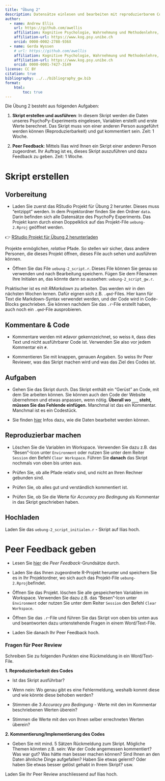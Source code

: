 ```yaml
---
title: "Übung 2"
description: Datensätze einlesen und bearbeiten mit reproduzierbarem Code.
author:
  - name: Andrew Ellis
    url: https://github.com/awellis
    affiliation: Kognitive Psychologie, Wahrnehmung und Methodenlehre, Universität Bern 
    affiliation-url: https://www.kog.psy.unibe.ch
    orcid: 0000-0002-2788-936X
  - name: Gerda Wyssen
    # url: https://github.com/awellis
    affiliation: Kognitive Psychologie, Wahrnehmung und Methodenlehre, Universität Bern 
    affiliation-url: https://www.kog.psy.unibe.ch
    orcid: 0000-0001-7427-3149
license: CC BY
citation: true
bibliography: ../../bibliography_gw.bib
format:
    html:
        toc: true
---
```


Die Übung 2 besteht aus folgenden Aufgaben:

1. **Skript erstellen und ausführen**: In diesem Skript werden die Daten unseres PsychoPy-Experiments eingelesen, Variablen erstellt und erste Werte berechnet. Das Skript muss von einer anderen Person ausgeführt werden können (Reproduzierbarkeit) und gut kommentiert sein. Zeit: 1 Woche.

2.  **Peer Feedback**: Mittels Ilias wird Ihnen ein Skript einer anderen Person zugeordnet. Ihr Auftrag ist es, dieses Skript auszuführen und dazu Feedback zu geben. Zeit: 1 Woche.


# Skript erstellen

## Vorbereitung

- Laden Sie zuerst das RStudio Projekt für Übung 2 herunter. Dieses muss "entzippt" werden. In dem Projektordner finden Sie den Ordner `data`. Darin befinden sich alle Datensätze des PsychoPy Experiments. Das Projekt kann durch einen Doppelklick auf das Projekt-File `uebung-2.Rproj` geöffnet werden.

:::{.callout-note}
👉 [RStudio Projekt für Übung 2 herunterladen](../../downloadable_files/uebung-2.zip)
:::

<aside>Projekte ermöglichen, *relative* Pfade. So stellen wir sicher, dass andere Personen, die dieses Projekt öffnen, dieses File auch sehen und ausführen können.</aside>

- Öffnen Sie das File `uebung-2_script.r`. Dieses File können Sie genau so verwenden und nach Bearbeitung speichern. Fügen Sie dem Filenamen Ihre Initialen an, das könnte dann so aussehen: `uebung-2_script_gw.r`. 

<aside>Praktischer ist es mit *RMarkdown* zu arbeiten. Das werden wir in den nächsten Wochen lernen. Dafür eignen sich z.B. `.qmd`-Files. Hier kann für Text die Markdown-Syntax verwendet werden, und der Code wird in Code-Blocks geschrieben. Sie können nachdem Sie das `.r`-File erstellt haben, auch noch ein `.qmd`-File ausprobieren.</aside>


## Kommentare & Code

- Kommentare werden mit `#`davor gekennzeichnet, so weiss `R`, dass dies Text und nicht ausführbarer Code ist. Verwenden Sie also vor jedem Kommentar ein `#`.

- Kommentieren Sie mit knappen, genauen Angaben. So weiss Ihr Peer Reviewer, was das Skript machen wird und was das Ziel des Codes ist.



## Aufgaben

- Gehen Sie das Skript durch. Das Skript enthält ein "Gerüst" an Code, mit dem Sie arbeiten können. Sie können auch den Code der Website übernehmen und etwas anpassen, wenn nötig. **Überall wo `___` steht, müssen Sie das Fehlende einfügen.** Manchmal ist das ein Kommentar. 
Manchmal ist es ein Codestück.

- Sie finden [hier](https://kogpsy.github.io/neuroscicomplabFS23/pages/chapters/importing_data-2.html) Infos dazu, wie die Daten bearbeitet werden können.


## Reproduzierbar machen

- Löschen Sie die Variablen im Workspace. Verwenden Sie dazu z.B. das "Besen"-Icon unter `Environment` oder nutzen Sie unter dem Reiter `Session` den Befehl `Clear Workspace`. Führen Sie __danach__ das Skript nochmals von oben bis unten aus.

- Prüfen Sie, ob alle Pfade relativ sind, und nicht an Ihren Rechner gebunden sind. 

- Prüfen Sie, ob alles gut und verständlich kommentiert ist.

- Prüfen Sie, ob Sie die Werte für *Accuracy pro Bedingung* als Kommentar in das Skript geschrieben haben.


## Hochladen

Laden Sie das `uebung-2_script_initialen.r` - Skript auf Ilias hoch.


# Peer Feedback geben

- Lesen Sie [hier](https://kogpsy.github.io/neuroscicomplabFS23/pages/admin/leistungsnachweise.html) die _Peer Feedback_-Grundsätze durch.

- Laden Sie das Ihnen zugeordnete R-Projekt herunter und speichern Sie es in Ihr Projektordner, wo sich auch das Projekt-File `uebung-2.Rproj`befindet.

- Öffnen Sie das Projekt. löschen Sie alle gespeicherten Variablen im Workspace. Verwenden Sie dazu z.B. das "Besen"-Icon unter `Environment` oder nutzen Sie unter dem Reiter `Session` den Befehl `Clear Workspace`. 

- Öffnen Sie das `.r`-File und führen Sie das Skript von oben bis unten aus und beantworten dazu untenstehende Fragen in einem Word/Text-File.

- Laden Sie danach Ihr Peer Feedback hoch.


### Fragen für Peer Review

Schreiben Sie zu folgenden Punkten eine Rückmeldung in ein Word/Text-File.

**1. Reproduzierbarkeit des Codes**

- Ist das Skript ausführbar? 

- Wenn nein: Wo genau gibt es eine Fehlermeldung, weshalb kommt diese und wie könnte diese behoben werden?

- Stimmen die 3 _Accuracy pro Bedingung_ - Werte mit den im Kommentar beschriebenen Werten überein?

- Stimmen die Werte mit den von Ihnen selber errechneten Werten überein?


**2. Kommentierung/Implementierung des Codes**
    
- Geben Sie mit mind. 5 Sätzen Rückmeldung zum Skript. Mögliche Themen könnten z.B. sein: War der Code angemessen kommentiert? Was war gut? Was hätte man besser machen können? Sind Ihnen an den Daten ähnliche Dinge aufgefallen? Haben Sie etwas gelernt? Oder haben Sie etwas besser gelöst gehabt in Ihrem Skript? usw.


Laden Sie Ihr Peer Review anschliessend auf Ilias hoch.
